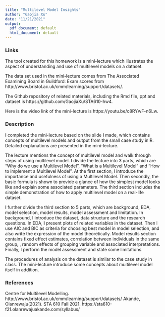 ```yaml
---
title: "Multilevel Model Insights"
author: "Gaojia Xu"
date: "11/21/2021"
output:
  pdf_document: default
  html_document: default
---
```


### Links
The tool created for this homework is a mini-lecture which illustrates the aspect of understanding and use of multilevel models on a dataset. 

The data set used in the mini-lecture comes from The Associated Examining Board in Guildford: Exam scores from http://www.bristol.ac.uk/cmm/learning/support/datasets/. 

The Github repository of related materials, including the Rmd file, ppt and dataset is https://github.com/GaojiaXu/STA610-hw4.

Here is the video link of the mini-lecture is https://youtu.be/c8RYwF-n6Lw. 


### Description

I completed the mini-lecture based on the slide I made, which contains concepts of multilevel models and output from the small case study in R. Detailed explanations are presented in the mini-lecture.

The lecture mentions the concept of multilevel model and  walk through steps of using multilevel model. I divide the lecture into 3 parts, which are "Why do we use a Multilevel Model", "What is a Multilevel Model" and "How to implement a Multilevel Model". At the first section, I introduce the importance and usefulness of using a Multilevel Model. Then secondly, the basic formula is shown to provide a glance of how the simplest model looks like and explain some associated parameters. The third section includes the simple demonstration of how to apply multilevel model on a real-life dataset. 

I further divide the third section to 5 parts, which are background, EDA, model selection, model results, model assessment and limitation. In background, I introduce the dataset, data structure and the research questions. In EDA, I present plots of related variables in the dataset. Then I use AIC and BIC as criteria for choosing best model in model selection, and also write the expression of the model theoretically. Model results section contains fixed effect estimates, correlation between individuals in the same group, , random effects of grouping variable and associated interpretations. Finally, I perform the model assessment and state some limitations.

The procedures of analysis on the dataset is similar to the case study in class. The mini-lecture introduce some concepts about multilevel model itself in addition.

### References
Centre for Multilevel Modelling. http://www.bristol.ac.uk/cmm/learning/support/datasets/
Akande, Olanrewaju(2021). STA 610 Fall 2021. https://sta610-f21.olanrewajuakande.com/syllabus/



